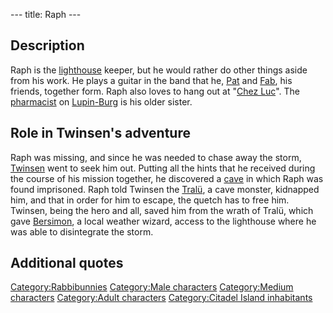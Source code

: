 ---
title: Raph
---

{{Character|
Name=Raph|
Image=LA_RALPH.jpg|
Race=[[Rabbibunny]]|
Gender=Male|
Size=Medium|
Age=Adult}}

{{Quote|
Quote=Do you know where I can find Raph the lighthouse keeper?|
Character=Twinsen}}

==Description==
Raph is the [[lighthouse]] keeper, but he would rather do other things aside from his work. He plays a guitar in the band that he, [[Pat]] and [[Fab]], his friends, together form. Raph also loves to hang out at "[[Chez Luc]]". The [[pharmacist (rabbibunny)|pharmacist]] on [[Lupin-Burg]] is his older sister.

==Role in Twinsen's adventure==
Raph was missing, and since he was needed to chase away the storm, [[Twinsen]] went to seek him out. Putting all the hints that he received during the course of his mission together, he discovered a [[Tralü's cave|cave]] in which Raph was found imprisoned. Raph told Twinsen the [[Tralü]], a cave monster, kidnapped him, and that in order for him to escape, the quetch has to free him. Twinsen, being the hero and all, saved him from the wrath of Tralü, which gave [[Bersimon]], a local weather wizard, access to the lighthouse where he was able to disintegrate the storm.

==Additional quotes==
{{Quote|
Quote=Mr. Twinsen! Free me, quick!! I am Raph! You know, the lighthouse keeper!! I've been caught by the Tralü, he wants to turn me into a Rabbibunny-melba. Please, Mr.Twinsen, go get your fetching little costume and your magic ball. Be our hero again! Come back to save me from the Tralü. I'm scared he's gonna eat me!!|
Character=Raph}}
{{Quote|
Quote=Thank you, Mr. Twinsen! I was rehearsing a new tune when this filthy Tralü chewed up my guitar. Besides, it looks like he got others before me!! Well, back to the lighthouse, otherwise I'll get in hot water.|
Character=Raph}}

[[Category:Rabbibunnies]]
[[Category:Male characters]]
[[Category:Medium characters]]
[[Category:Adult characters]]
[[Category:Citadel Island inhabitants]]
